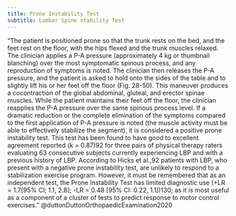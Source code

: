 ```yaml
---
title: Prone Instability Test
subtitle: Lumbar Spine stability Test
---
```



"The patient is positioned prone so that the trunk rests on the bed, and the feet rest on the floor, with the hips flexed and the trunk muscles relaxed. The clinician applies a P-A pressure (approximately 4 kg or thumbnail blanching) over the most symptomatic spinous process, and any reproduction of symptoms is noted. The clinician then releases the P-A pressure, and the patient is asked to hold onto the sides of the table and to slightly lift his or her feet off the floor (Fig. 28-50). This maneuver produces a cocontraction of the global abdominal, gluteal, and erector spinae muscles. While the patient maintains their feet off the floor, the clinician reapplies the P-A pressure over the same spinous process level. If a dramatic reduction or the complete elimination of the symptoms compared to the first application of P-A pressure is noted (the muscle activity must be able to effectively stabilize the segment), it is considered a positive prone instability test. This test has been found to have good to excellent agreement reported (k = 0.87)92 for three pairs of physical therapy raters evaluating 63 consecutive subjects currently experiencing LBP and with a previous history of LBP. According to Hicks et al.,92 patients with LBP, who present with a negative prone instability test, are unlikely to respond to a stabilization exercise program. However, it must be remembered that as an independent test, the Prone Instability Test has limited diagnostic use (+LR = 1.7[95% CI; 1.1, 2.8]; -LR = 0.48 [95% CI: 0.22, 1.1])130; as it is most useful as a component of a cluster of tests to predict response to motor control exercises." @duttonDuttonOrthopaedicExamination2020 